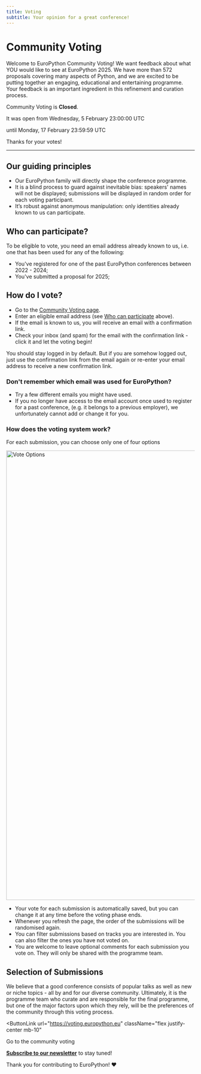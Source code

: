 ```yaml
---
title: Voting
subtitle: Your opinion for a great conference!
---
```



# Community Voting

Welcome to EuroPython Community Voting! We want feedback about what YOU would
like to see at EuroPython 2025. We have more than 572 proposals covering many
aspects of Python, and we are excited to be putting together an engaging,
educational and entertaining programme.  Your feedback is an important
ingredient in this refinement and curation process.


<div class="text-center">

Community Voting is <b>Closed</b>.

It was open from Wednesday, 5 February 23:00:00 UTC

until Monday, 17 February 23:59:59 UTC

<ButtonLink disabled>Thanks for your votes!</ButtonLink>
</div>


---

## Our guiding principles

- Our EuroPython family will directly shape the conference programme.
- It is a blind process to guard against inevitable bias: speakers' names will
  not be displayed; submissions will be displayed in random order for each
  voting participant.
- It’s robust against anonymous manipulation: only identities already known to
  us can participate.

## Who can participate?

To be eligible to vote, you need an email address already  known to us, i.e.
one that has been used for any of the following:
 - You've registered for one of the past EuroPython conferences between 2022 - 2024;
 - You've submitted a proposal for 2025;

## How do I vote?

- Go to the [Community Voting page](https://voting.europython.eu).
- Enter an eligible email address (see [Who can
  participate](/programme/voting/#who-can-participate) above).
- If the email is known to us, you will receive an email with a confirmation
  link.
- Check your inbox (and spam) for the email with the confirmation link - click
  it and let the voting begin!

You should stay logged in by default. But if you are somehow logged out, just
use the confirmation link from the email again or re-enter your email address
to receive a new confirmation link.

### Don't remember which email was used for EuroPython?

- Try a few different emails you might have used.
- If you no longer have access to the email account once used to register for
  a past  conference, (e.g. it belongs to a previous employer), we
  unfortunately cannot add or change it for you.

### How does the voting system work?

For each submission, you can choose only one of four options

<Image src={voteOptions} alt="Vote Options" width="1200" class="w-full h-auto border-4 border-white rounded-lg shadow-lg" />

- Your vote for each submission is automatically saved, but you can change it
  at any time before the voting phase ends.
- Whenever you refresh the page, the order of the submissions will be
  randomised again.
- You can filter submissions based on tracks you are interested in. You can
  also filter the ones you have not voted on.
- You are welcome to leave optional comments for each submission you vote on.
  They will only be shared with the programme team.

## Selection of Submissions

We believe that a good conference consists of popular talks as well as new or
niche topics - all by and for our diverse community. Ultimately, it is the
programme team who curate and are responsible for the final programme, but one
of the major factors upon which they rely, will be the preferences of the
community through this voting process.

<ButtonLink
  url="https://voting.europython.eu"
  className="flex justify-center mb-10"
>
  Go to the community voting
</ButtonLink>


**[Subscribe to our newsletter](https://blog.europython.eu/#/portal/signup)**
to stay tuned!

Thank you for contributing to EuroPython! ❤️
